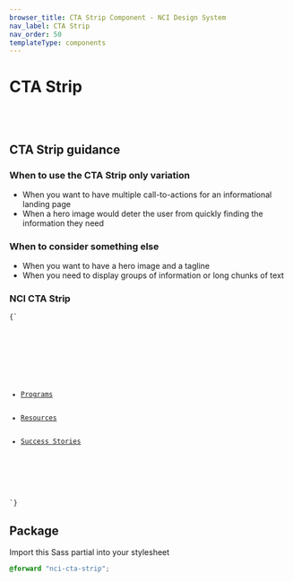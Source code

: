 ```yaml
---
browser_title: CTA Strip Component - NCI Design System
nav_label: CTA Strip
nav_order: 50
templateType: components
---
```


# CTA Strip

<br />
<br />

## CTA Strip guidance

### When to use the CTA Strip only variation

- When you want to have multiple call-to-actions for an informational landing page
- When a hero image would deter the user from quickly finding the information they need

### When to consider something else

- When you want to have a hero image and a tagline
- When you need to display groups of information or long chunks of text

### NCI CTA Strip

<Code className="html">{`
<div class="usa-section usa-section--dark">
	<div class="grid-container">
		<ul class="nci-cta-strip">
			<li><a href="http://www.cancer.gov" class="usa-button">Programs</a></li>
			<li><a href="http://www.google.com/" class="usa-button">Resources</a></li>
			<li><a href="http://www.cancer.gov" class="usa-button">Success Stories</a></li>
		</ul>
	</div>
</div>
`}</Code>

## Package

Import this Sass partial into your stylesheet

```scss nopreview
@forward "nci-cta-strip";
```
